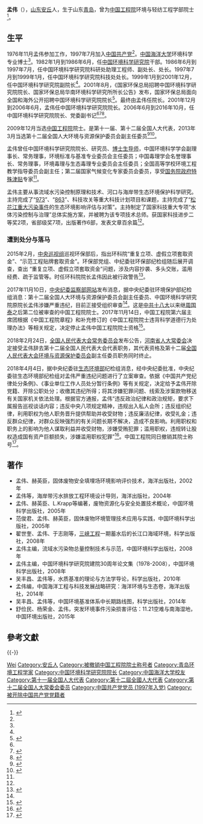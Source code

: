 '''孟伟'''（{{bd|1956年|9月22日||}}），[[山东|山东]][[安丘|安丘]]人，生于山东[[青岛|青岛]]，曾为[[中国工程院|中国工程院]]环境与轻纺工程学部院士<ref name="hky">{{Cite web|url=http://www.craes.cn/zjys/499.jhtml|title=孟伟|accessdate=2017-11-10|publisher=中国环境科学研究院|deadurl=yes|archiveurl=https://web.archive.org/web/20171113165217/http://www.craes.cn/zjys/499.jhtml|archivedate=2017-11-13}}</ref>。

==生平==
1976年11月孟伟参加工作，1997年7月加入[[中国共产党|中国共产党]]<ref name=shouhu/>。[[中国海洋大学|中国海洋大学]]环境科学专业博士<ref name=hky/>。1982年1月到1986年6月，任[[中国环境科学研究院|中国环境科学研究院]]干部。1986年6月到1997年7月，任中国环境科学研究院科研处助理工程师、副处长、处长。1997年7月到1999年1月，任中国环境科学研究院科技处处长。1999年1月到2001年12月，任中国环境科学研究院副院长<ref name=shouhu/>。2001年8月，《国家环保总局招聘中国环境科学研究院院长、国家环保总局华南环境科学研究所所长公告》发布，国家环保总局面向全国和海外公开招聘中国环境科学研究院院长<ref>{{Cite web|url=http://www.people.com.cn/GB/huanbao/55/20010824/543053.html|title=国家环保总局招聘中国环境科学研究院院长、国家环保总局华南环境科学研究所所长公告|accessdate=2018-03-18|date=2001-08-24|publisher=人民网|archive-date=2002-03-17|archive-url=https://web.archive.org/web/20020317000502/http://www.people.com.cn/GB/huanbao/55/20010824/543053.html|dead-url=no}}</ref>。最终由孟伟任院长。2001年12月到2006年6月，孟伟任中国环境科学研究院院长。2006年6月到2016年10月，任中国环境科学研究院院长、党委副书记<ref name=shouhu/><ref>{{cite news|title=全国人大代表信息-孟伟|url=http://210.82.31.1:8084/delegate/viewDelegate.action?dbid=111493|accessdate=2013-04-05|newspaper=中国人大网|archive-url=https://web.archive.org/web/20121025000905/http://www.npc.gov.cn/delegate/viewDelegate.action?dbid=111493|archive-date=2012-10-25|dead-url=yes}}</ref><ref>{{cite web|url=http://www.thepaper.cn/newsDetail_forward_1554375|title=李海生任中国环境科学研究院院长、党委副书记|accessdate=2016-11-02|date=2016-11-02|publisher=澎湃新闻网|archive-date=2019-05-20|archive-url=https://web.archive.org/web/20190520152422/http://www.thepaper.cn/newsDetail_forward_1554375|dead-url=no}}</ref>。

2009年12月当选[[中国工程院|中国工程院]]院士。是第十一届、第十二届全国人大代表，2013年3月当选第十二届全国人大环境与资源保护委员会副主任委员<ref name="shouhu">{{Cite web|url=http://www.guancha.cn/politics/2017_11_10_434323.shtml|title=十九大后首虎 环境科学研究院原院长孟伟被查|accessdate=2017-11-10|date=2017-11-10|publisher=观察者网|archive-date=2017-11-10|archive-url=https://web.archive.org/web/20171110172034/http://www.guancha.cn/politics/2017_11_10_434323.shtml|dead-url=no}}</ref><ref>{{cite news|title=全国人大代表信息-孟伟|url=http://210.82.31.1:8084/delegate/viewDelegate.action?dbid=121465|accessdate=2013-04-05|newspaper=中国人大网|archive-url=https://web.archive.org/web/20131212124515/http://www.npc.gov.cn/delegate/viewDelegate.action?dbid=121465|archive-date=2013-12-12|dead-url=yes}}</ref>。

孟伟曾任中国环境科学研究院院长、研究员、[[教授|博士生导师]]，中国环境科学学会副理事长、常务理事，环境标准与基准专业委员会主任委员；中国毒理学会名誉理事长、常务理事，环境毒理与生态毒理专业委员会主任委员；全国高等学校环境工程教学指导委员会副主任；第二届国家气候变化专家委员会委员，享受[[国务院政府特殊津贴|国务院政府特殊津贴]]专家<ref name=hky/>。

孟伟主要从事流域水污染控制原理和技术、河口与海岸带生态环境保护科学研究。主持完成了“[[973计划|973]]”、“[[863计划|863]]”、科技攻关等重大科技计划项目和课题，主持完成了“[[2005年吉林化工厂爆炸|松花江重大污染事件]]的生态环境影响评估与对策”。主持制定了国家科技重大专项“水体污染控制与治理”总体实施方案，并被聘为该专项技术总师。获国家科技进步二等奖2项，省部级奖7项，出版著作6部，发表文章百余篇<ref name=hky/>。

===遭到处分与落马===
2015年2月，[[中央巡视组|中央巡视组]]巡视环保部后，指出环科院“重复立项、虚假立项套取资金”、“示范工程贴牌套取资金”。环保部党组、中纪委驻环保部纪检组随后展开调查，查出 “重复立项、虚假立项套取资金”问题，涉及内容抄袭、多头交账，滥用经费、疏于监管等。时任环科院院长孟伟因此被行政警告<ref>{{Cite web|url=http://news.sina.com.cn/c/nd/2017-11-10/doc-ifynsait7093291.shtml|title=十九大后首虎孟伟被查 2年前曾被行政处分|accessdate=2017-11-14|date=2017-11-10|publisher=新京报|archive-date=2019-05-19|archive-url=https://web.archive.org/web/20190519132345/http://news.sina.com.cn/c/nd/2017-11-10/doc-ifynsait7093291.shtml|dead-url=no}}</ref>。

2017年11月10日，[[中央纪委监察部网站|中央纪委监察部网站]]发布消息，据中央纪委驻环境保护部纪检组消息：第十二届全国人大环境与资源保护委员会副主任委员、中国环境科学研究院原院长孟伟涉嫌严重违纪，目前正接受组织审查<ref name=shouhu/>。这是[[中国共产党第十八次全国代表大会|中共十八大]]以来继[[周国泰|周国泰]]之后第二位被审查的中国工程院院士。2017年11月14日，中国工程院第六届主席团根据《中国工程院章程》和补充修订的《中国工程院院士违背科学道德行为处理办法》等相关规定，决定停止孟伟中国工程院院士资格<ref>{{Cite web|url=http://news.ifeng.com/a/20171114/53251258_0.shtml|title=中国工程院停止孟伟院士资格|accessdate=2017-11-14|date=2017-11-14|publisher=凤凰网|archive-date=2019-05-20|archive-url=https://web.archive.org/web/20190520064317/http://news.ifeng.com/a/20171114/53251258_0.shtml|dead-url=no}}</ref>。

2018年2月24日，[[全国人民代表大会常务委员会|全国人民代表大会常务委员会]]发布公告，[[河南省人大常委会|河南省人大常委会]]决定接受孟伟辞去第十二届全国人民代表大会代表职务，其代表资格及第十二届[[全国人民代表大会环境与资源保护委员会|全国人民代表大会环境与资源保护委员会]]副主任委员职务同时终止。

2018年4月4日，据中央纪委驻[[中华人民共和国生态环境部|生态环境部]]纪检组消息，经中央纪委批准，中央纪委驻生态环境部纪检组对孟伟严重违纪问题进行了立案审查。依据《中国共产党纪律处分条例》、《事业单位工作人员处分暂行条例》等有关规定，决定给予孟伟开除党籍、开除公职处分；收缴其违纪所得；将其涉嫌犯罪问题、线索及涉案款物移送有关国家机关依法处理。根据官方通报，孟伟“违反政治纪律和政治规矩，要求下属报告巡视谈话内容；违反中央八项规定精神，违规出入私人会所；违反组织纪律，利用职权为他人职务晋升提供帮助并收受财物；违反廉洁纪律，收受礼金；违反群众纪律，对群众反映强烈的有关问题长期不解决，造成不良影响。利用职权和职务上的影响为他人谋取利益并收受财物，涉嫌受贿犯罪；滥用职权，违规转让股权造成国有资产巨额损失，涉嫌滥用职权犯罪”<ref>{{Cite web|url=http://www.ccdi.gov.cn/scdc/zyyj/djcf/201804/t20180404_169356.html|title=中国环境科学研究院原党委副书记、院长孟伟严重违纪被开除党籍和公职|accessdate=2018-04-07|date=2018-04-04|publisher=中央纪委国家监委网站|archive-date=2019-06-28|archive-url=https://web.archive.org/web/20190628073400/http://www.ccdi.gov.cn/scdc/zyyj/djcf/201804/t20180404_169356.html|dead-url=no}}</ref>。中国工程院同日撤销其院士称号<ref>{{Cite web|title=中国工程院撤销孟伟院士称号-新华网|url=http://www.xinhuanet.com/tech/2018-04/04/c_1122639851.htm|accessdate=2019-10-07|work=www.xinhuanet.com|archive-date=2020-08-07|archive-url=https://web.archive.org/web/20200807180020/http://www.xinhuanet.com/tech/2018-04/04/c_1122639851.htm|dead-url=no}}</ref>。

==著作==
*孟伟、赫英臣，固体废物安全填埋场环境影响评价技术，海洋出版社，2002年
*孟伟等，海岸带污水排放工程环境设计导则，海洋出版社，2004年
*孟伟、赫英臣、L.Krapp等编著，废物资源化与安全处置技术概论，中国环境科学出版社，2005年
*范俊君、孟伟、赫英臣，固体废物环境管理技术应用与实践，中国环境科学出版社，2005年
*翟世奎、孟伟、于志刚等，[[长江三峡水利枢纽工程|三峡工程]]一期蓄水后的长江口海域环境，科学出版社，2008年
*孟伟主编，流域水污染物总量控制技术与示范，中国环境科学出版社，2008年
*孟伟主编，中国环境科学研究院建院30周年论文集（1978-2008），中国环境科学出版社，2008年
*吴丰昌、孟伟等，水质基准的理论与方法学导论，科学出版社，2010年
*孟伟编，中国海洋工程与科技发展战略研究：海洋环境与生态卷，海洋出版社，2014年
*吴丰昌、孟伟等，中国环境基准体系中长期路线图，科学出版社，2014年
*舒俭民、杨荣金、孟伟，突发环境事件污染损害评估：11.21空难与南海湿地，中国环境出版社，2015年

== 參考文獻 ==
{{Reflist|30em}}

{{-}}
{{中国工程院环境与轻纺工程学部院士}}
{{中共十九大以来的反腐败工作}}

{{Authority control}}
{{DEFAULTSORT:Meng孟}}
[[Category:孟姓|Wei]]
[[Category:安丘人|Category:安丘人]]
[[Category:被撤销中国工程院院士称号者|Category:被撤销中国工程院院士称号者]]
[[Category:青岛环境工程学家|Category:青岛环境工程学家]]
[[Category:中国环境科学研究院院长|Category:中国环境科学研究院院长]]
[[Category:中国海洋大学校友|Category:中国海洋大学校友]]
[[Category:第十一届全国人大代表|Category:第十一届全国人大代表]]
[[Category:第十二屆全國人大代表|Category:第十二屆全國人大代表]]
[[Category:第十二届全国人大常委会委员|Category:第十二届全国人大常委会委员]]
[[Category:中国共产党党员_(1997年入党)|Category:中国共产党党员 (1997年入党)]]
[[Category:被开除中国共产党党籍者|Category:被开除中国共产党党籍者]]